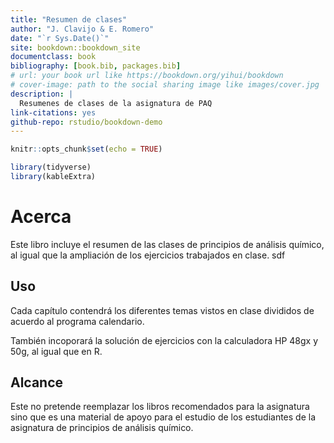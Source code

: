 ```yaml
--- 
title: "Resumen de clases"
author: "J. Clavijo & E. Romero"
date: "`r Sys.Date()`"
site: bookdown::bookdown_site
documentclass: book
bibliography: [book.bib, packages.bib]
# url: your book url like https://bookdown.org/yihui/bookdown
# cover-image: path to the social sharing image like images/cover.jpg
description: |
  Resumenes de clases de la asignatura de PAQ
link-citations: yes
github-repo: rstudio/bookdown-demo
---
```


```r
knitr::opts_chunk$set(echo = TRUE)
```


```r
library(tidyverse)
library(kableExtra)
```

# Acerca{-}



Este libro incluye el resumen de las clases de principios de análisis químico, al igual que la ampliación de los ejercicios trabajados en clase. sdf

## Uso{-}

Cada capítulo contendrá los diferentes temas vistos en clase divididos de acuerdo al programa calendario.

También incoporará la solución de ejercicios con la calculadora HP 48gx y 50g, al igual que en R.

## Alcance{-}

Este no pretende reemplazar los libros recomendados para la asignatura sino que es una material de apoyo para el estudio de los estudiantes de la asignatura de principios de análisis químico.